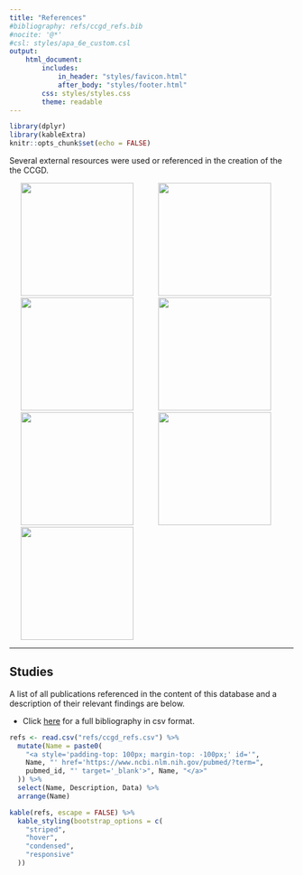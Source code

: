 ```yaml
---
title: "References"
#bibliography: refs/ccgd_refs.bib
#nocite: '@*'
#csl: styles/apa_6e_custom.csl
output:
    html_document:
        includes:
            in_header: "styles/favicon.html"
            after_body: "styles/footer.html"
        css: styles/styles.css
        theme: readable
---
```


```r
library(dplyr)
library(kableExtra)
knitr::opts_chunk$set(echo = FALSE)
```

Several external resources were used or referenced in the creation of the the CCGD.

[<img src="img/g881.png" hspace="20" width="200"/>](https://sites.google.com/a/umn.edu/starrlab/)
[<img src="img/ensembl.gif" hspace="20" width="200"/>](http://www.ensembl.org/index.html)
[<img src="img/genecards.png" hspace="20" width="200"/>](http://www.genecards.org/)
[<img src="img/ncbi.png" hspace="20" width="200"/>](http://www.ncbi.nlm.nih.gov/)
[<img src="img/r-packages.png" hspace="20" width="200"/>](https://shiny.rstudio.com/)
[<img src="img/sanger.png" hspace="20" width="200"/>](https://cancer.sanger.ac.uk/cosmic/)
[<img src="img/ucsc.png" hspace="20" width="200"/>](http://genome.ucsc.edu/)

***

## Studies

A list of all publications referenced in the content of this database and a description of their relevant findings are below.

* Click <a href="refs/ccgd_refs.csv" download>here</a> for a full bibliography in csv format.

```r
refs <- read.csv("refs/ccgd_refs.csv") %>%
  mutate(Name = paste0(
    "<a style='padding-top: 100px; margin-top: -100px;' id='",
    Name, "' href='https://www.ncbi.nlm.nih.gov/pubmed/?term=",
    pubmed_id, "' target='_blank'>", Name, "</a>"
  )) %>%
  select(Name, Description, Data) %>%
  arrange(Name)

kable(refs, escape = FALSE) %>%
  kable_styling(bootstrap_options = c(
    "striped",
    "hover",
    "condensed",
    "responsive"
  ))
```

